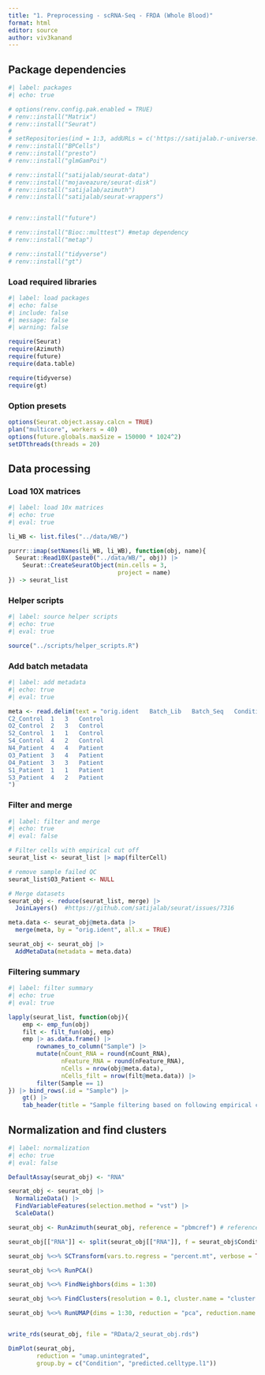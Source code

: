 ```yaml
---
title: "1. Preprocessing - scRNA-Seq - FRDA (Whole Blood)"
format: html
editor: source
author: viv3kanand
---
```


## Package dependencies

```r
#| label: packages
#| echo: true

# options(renv.config.pak.enabled = TRUE)
# renv::install("Matrix")
# renv::install("Seurat")
# 
# setRepositories(ind = 1:3, addURLs = c('https://satijalab.r-universe.dev', 'https://bnprks.r-universe.dev/'))
# renv::install("BPCells")
# renv::install("presto")
# renv::install("glmGamPoi")

# renv::install("satijalab/seurat-data")
# renv::install("mojaveazure/seurat-disk")
# renv::install("satijalab/azimuth")
# renv::install("satijalab/seurat-wrappers")


# renv::install("future")

# renv::install("Bioc::multtest") #metap dependency
# renv::install("metap")

# renv::install("tidyverse")
# renv::install("gt")
```

### Load required libraries

```r
#| label: load packages
#| echo: false
#| include: false
#| message: false
#| warning: false

require(Seurat)
require(Azimuth)
require(future)
require(data.table)

require(tidyverse)
require(gt)

```
### Option presets
```r
options(Seurat.object.assay.calcn = TRUE)
plan("multicore", workers = 40)
options(future.globals.maxSize = 150000 * 1024^2)
setDTthreads(threads = 20)
```

## Data processing

### Load 10X matrices

```r
#| label: load 10x matrices
#| echo: true
#| eval: true

li_WB <- list.files("../data/WB/")

purrr::imap(setNames(li_WB, li_WB), function(obj, name){
  Seurat::Read10X(paste0("../data/WB/", obj)) |> 
    Seurat::CreateSeuratObject(min.cells = 3,
                               project = name)
}) -> seurat_list

```

### Helper scripts

```r
#| label: source helper scripts
#| echo: true
#| eval: true

source("../scripts/helper_scripts.R")
```

### Add batch metadata

```r
#| label: add metadata
#| echo: true
#| eval: true

meta <- read.delim(text = "orig.ident	Batch_Lib	Batch_Seq	Condition
C2_Control	1	3	Control
O2_Control	2	3	Control
S2_Control	1	1	Control
S4_Control	4	2	Control
N4_Patient	4	4	Patient
O3_Patient	3	4	Patient
O4_Patient	3	3	Patient
S1_Patient	1	1	Patient
S3_Patient	4	2	Patient
")
```

### Filter and merge

```r
#| label: filter and merge
#| echo: true
#| eval: false

# Filter cells with empirical cut off
seurat_list <- seurat_list |> map(filterCell)

# remove sample failed QC
seurat_list$O3_Patient <- NULL

# Merge datasets
seurat_obj <- reduce(seurat_list, merge) |>
  JoinLayers()  #https://github.com/satijalab/seurat/issues/7316

meta.data <- seurat_obj@meta.data |> 
  merge(meta, by = "orig.ident", all.x = TRUE)

seurat_obj <- seurat_obj |> 
  AddMetaData(metadata = meta.data)
```

### Filtering summary

```r
#| label: filter summary
#| echo: true
#| eval: true

lapply(seurat_list, function(obj){
    emp <- emp_fun(obj)
    filt <- filt_fun(obj, emp)
    emp |> as.data.frame() |> 
        rownames_to_column("Sample") |> 
        mutate(nCount_RNA = round(nCount_RNA),
               nFeature_RNA = round(nFeature_RNA),
               nCells = nrow(obj@meta.data),
               nCells_filt = nrow(filt@meta.data)) |> 
        filter(Sample == 1)
}) |> bind_rows(.id = "Sample") |> 
    gt() |> 
    tab_header(title = "Sample filtering based on following empirical cut off")
```


## Normalization and find clusters
```r
#| label: normalization
#| echo: true
#| eval: false

DefaultAssay(seurat_obj) <- "RNA"

seurat_obj <- seurat_obj |> 
  NormalizeData() |> 
  FindVariableFeatures(selection.method = "vst") |> 
  ScaleData()

seurat_obj <- RunAzimuth(seurat_obj, reference = "pbmcref") # reference for later

seurat_obj[["RNA"]] <- split(seurat_obj[["RNA"]], f = seurat_obj$Condition) #split into condition

seurat_obj %<>% SCTransform(vars.to.regress = "percent.mt", verbose = TRUE) 

seurat_obj %<>% RunPCA()

seurat_obj %<>% FindNeighbors(dims = 1:30)

seurat_obj %<>% FindClusters(resolution = 0.1, cluster.name = "cluster.unintegrated")

seurat_obj %<>% RunUMAP(dims = 1:30, reduction = "pca", reduction.name = "umap.unintegrated")


write_rds(seurat_obj, file = "RData/2_seurat_obj.rds")

DimPlot(seurat_obj, 
        reduction = "umap.unintegrated", 
        group.by = c("Condition", "predicted.celltype.l1"))

```


























